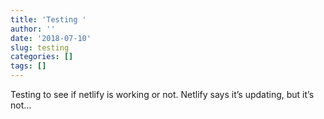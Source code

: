 ```yaml
---
title: 'Testing '
author: ''
date: '2018-07-10'
slug: testing
categories: []
tags: []
---
```

Testing to see if netlify is working or not. Netlify says it's updating, but it's not...
